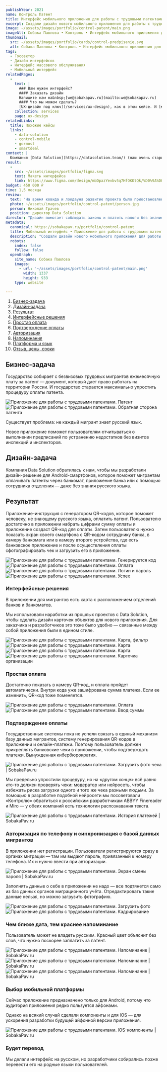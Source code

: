 ```yaml
---
publishYear: 2021
name: Контроль Патент
title: Интерфейс мобильного приложения для работы с трудовыми патентами
excerpt: Создали дизайн нового мобильного приложения для работы с трудовыми патентами.
image: ~/assets/images/portfolio/control-patent/main.png
imageAlt: Собака Павлова • Контроль • Интерфейс мобильного приложения для работы с трудовыми патентами
thumbnail:
  src: ~/assets/images/portfolio/cards/control-predpisanie.svg
  alt: Собака Павлова • Контроль • Интерфейс мобильного приложения для работы с трудовыми патентами
tags:
  - Госсектор
  - Дизайн интерфейсов
  - Интерфейс массового обслуживания
  - Мобильный интерфейс
relatedPages:
  -
    text: |
      ### Вам нужен интерфейс?
      #### Заказать дизайн
      Напишите нам на&nbsp;[we@sobakapav.ru](mailto:we@sobakapav.ru) 
      #### Что мы можем сделать?
      [UX-дизайн под ключ](/services/ux-design), как в этом кейсе. И [многое другое](/services). 
    collection: services
    page: ux-design
relatedLinks:
  title: Похожие кейсы
  links:
    - data-solution
    - control-mobile
    - gormost
    - smartdeal
context: |
  Компания [Data Solution](https://datasolution.team/) (наш очень старый клиент). Их специализация — IT-решения для автоматизации контролирующих органов (гос и не только). Мы [не в первый раз](https://sobakapav.ru/portfolio#ds) работаем с ними — у нас больше 15 совместных проектов, в том числе [интерфейс сервиса для управления госреестрами](https://sobakapav.ru/portfolio/control) и [дизайн приложения](https://sobakapav.ru/portfolio/control-mobile) для подрядчиков бюджетных организаций, [конструктор коммерческих презентаций](https://sobakapav.ru/portfolio/data-solution) и [мобильное приложение для работы с предписаниями](https://sobakapav.ru/portfolio/control-predpisanie). 
result:
  -
    src: ~/assets/images/portfolio/figma.svg
    text: Макеты интерфейса
    link: https://www.figma.com/design/mbDpazYevbv5q7HfOKKtQk/%D0%9A%D0%BE%D0%BD%D1%82%D1%80%D0%BE%D0%BB%D1%8C.-%D0%98%D0%A1%D0%9E%D0%9D?node-id=369-6838
budget: 450 000 ₽
time: 1,5 месяца
review: 
  text: "На время ковида и локдауна развитие проекта было приостановлено из-за ограничений на въезд. Сейчас приложение работает, им пользуются более 180 тысяч мигрантов. Планируем внедрить монетизацию и развивать продукт дальше."
  photo: ~/assets/images/portfolio/control-patent/person.jpg
  person: Николай Грачев
  position: директор Data Solution
director: "Дизайн помогает соблюдать законы и платить налоги без знания языка"
metadata:
  canonical: https://sobakapav.ru/portfolio/control-patent
  title: Мобильный интерфейс • Приложение для работы с трудовыми патентами (кейс)
  description: "Создали дизайн нового мобильного приложения для работы с трудовыми патентами."
  robots:
    index: false
    follow: false
  openGraph:
    site_name: Собака Павлова
    images:
      - url: '~/assets/images/portfolio/control-patent/main.png'
        width: 1337
        height: 933
    type: website
  
---
```


1. [Бизнес-задача](#anchor1)
2. [Дизайн-задача](#anchor2)
3. [Результат](#anchor3)
4. [Интерфейсные решения](#anchor4)
5. [Простая оплата](#anchor5)
6. [Подтверждение оплаты](#anchor6)
7. [Авторизация](#anchor7)
8. [Напоминания](#anchor8)
9. [Платформа и язык](#anchor9)
10. [Отзыв, цены, сроки](#anchor10)

## <a name="anchor1" />Бизнес-задача

Государство собирает с безвизовых трудовых мигрантов ежемесячную плату за патент — документ, который дает право работать на территории России. И государство старается максимально упростить процедуру оплаты патента.

<div class="flex gap-2 flex-wrap"><Image src="~/assets/images/portfolio/control-patent/0-1.png" alt="Приложение для работы с трудовыми патентами. Патент" class="min-w-72 grow shrink basis-0"/> <Image src="~/assets/images/portfolio/control-patent/0-2.png" alt="Приложение для работы с трудовыми патентами. Обратная сторона патента" class="min-w-72 grow shrink basis-0" /></div>

Существует проблема: не каждый мигрант знает русский язык.

Новое приложение поможет пользователям отчитываться о выполнении предписаний по устранению недостатков без визитов инспекций и инспекторов.

## <a name="anchor2" />Дизайн-задача

Компания Data Solution обратилась к нам, чтобы мы разработали дизайн-решение для Android-смартфонов, которое поможет мигрантам оплачивать патенты через банкомат, приложение банка или с помощью сотрудника отделения — даже без знания русского языка.

## <a name="anchor3" />Результат

Приложение-инструкция с генератором QR-кодов, которое поможет человеку, не знающему русского языка, оплатить патент. Пользователю достаточно в приложении набрать цифрами сумму оплаты и приложение создаст QR-код для оплаты. Затем пользователю нужно показать экран своего смартфона с QR-кодом сотруднику банка, в камеру банкомата или в камеру второго устройства, где есть банковское приложение и после осуществления оплаты сфотографировать чек и загрузить его в приложение.

<div class="flex gap-2 flex-wrap"> <Image src="~/assets/images/portfolio/control-patent/1-1.png" alt="Приложение для работы с трудовыми патентами. Генерируется код" class="min-w-72 grow shrink basis-0"/> <Image src="~/assets/images/portfolio/control-patent/1-2.png" alt="Приложение для работы с трудовыми патентами. Оплата" class="min-w-72 grow shrink basis-0" /> <Image src="~/assets/images/portfolio/control-patent/1-3.png" alt="Приложение для работы с трудовыми патентами. Логин и пароль" class="min-w-72 grow shrink basis-0" /> <Image src="~/assets/images/portfolio/control-patent/1-4.png" alt="Приложение для работы с трудовыми патентами. Успех" class="min-w-72 grow shrink basis-0" /> </div>

### <a name="anchor4" />Интерфейсные решения

В приложении для мигрантов есть карта с расположением отделений банков и банкоматов.

Мы использовали наработки из прошлых проектов с Data Solution, чтобы сделать дизайн карточек объектов для нового приложения. Для заказчика и разработчиков это тоже было удобно — связанные между собой приложения были в едином стиле.

<div class="flex gap-2 flex-wrap"> <Image src="~/assets/images/portfolio/control-patent/2-1.png" alt="Приложение для работы с трудовыми патентами. Карта, фильтр" class="min-w-72 grow shrink basis-0"/> <Image src="~/assets/images/portfolio/control-patent/2-2.png" alt="Приложение для работы с трудовыми патентами. Карта" class="min-w-72 grow shrink basis-0" /> <Image src="~/assets/images/portfolio/control-patent/2-3.png" alt="Приложение для работы с трудовыми патентами. Карта" class="min-w-72 grow shrink basis-0" /> <Image src="~/assets/images/portfolio/control-patent/2-4.png" alt="Приложение для работы с трудовыми патентами. Карточка организации" class="min-w-72 grow shrink basis-0" /></div>

### <a name="anchor5" />Простая оплата
Достаточно показать в камеру QR-код, и оплата пройдет автоматически. Внутри кода уже зашифрована сумма платежа. Если ее изменить, QR-код тоже поменяется.

<div class="flex gap-2 flex-wrap"><Image src="~/assets/images/portfolio/control-patent/3-1.png" alt="Приложение для работы с трудовыми патентами. Оплата" class="min-w-72 grow shrink basis-0"/> <Image src="~/assets/images/portfolio/control-patent/3-2.png" alt="Приложение для работы с трудовыми патентами. Ввод суммы" class="min-w-72 grow shrink basis-0" /></div>

### <a name="anchor6" />Подтверждение оплаты
Государственные системы пока не успели связать в единый механизм базу данных мигрантов, систему генерирования QR-кодов в приложении и онлайн-платежи. Поэтому пользователь должен прикреплять банковские чеки в приложении, чтобы подтверждать платежи. Вынужденная кибербюрократия.

![Приложение для работы с трудовыми патентами. Загрузить фото чека | SobakaPav.ru](~/assets/images/portfolio/control-patent/4.png)

Мы предельно упростили процедуру, но на «другом конце» всё равно кто-то должен проверять чеки: модератор или нейросеть, чтобы избежать риска загрузки одного и того же чека разными людьми. За помощью в разработке подобной нейросети мы посоветовали «Контролю» обратиться к российским разработчикам ABBYY Finereader и Miro — у обеих компаний есть технологии распознавания текста.

![Приложение для работы с трудовыми патентами. История платежей | SobakaPav.ru](~/assets/images/portfolio/control-patent/5.png)

### <a name="anchor7" />Авторизация по телефону и синхронизация с базой данных мигрантов
В приложении нет регистрации. Пользователи регистрируются сразу в органах миграции — там им выдают пароль, привязанный к номеру телефона. Их и нужно ввести при авторизации.

![Приложение для работы с трудовыми патентами. Экран смены пароля | SobakaPav.ru](~/assets/images/portfolio/control-patent/6.png)

Заполнять данные о себе в приложении не надо — все подтянется само из  баз данных органов миграционного учёта. Отредактировать такие данные нельзя, но можно загрузить фотографию.

<div class="flex gap-2 flex-wrap"><Image src="~/assets/images/portfolio/control-patent/7-1.png" alt="Приложение для работы с трудовыми патентами. Загрузить фото" class="min-w-72 grow shrink basis-0"/> <Image src="~/assets/images/portfolio/control-patent/7-2.png" alt="Приложение для работы с трудовыми патентами. Кадрирование" class="min-w-72 grow shrink basis-0" /></div>

### <a name="anchor8" />Чем ближе дата, тем краснее напоминание
Пользователь может не владеть русским. Красный цвет объяснит без слов, что нужно поскорее заплатить за патент. 

![Приложение для работы с трудовыми патентами. Напоминание | SobakaPav.ru](~/assets/images/portfolio/control-patent/8-1.png)
![Приложение для работы с трудовыми патентами. Напоминание | SobakaPav.ru](~/assets/images/portfolio/control-patent/8-2.png)
![Приложение для работы с трудовыми патентами. Напоминание | SobakaPav.ru](~/assets/images/portfolio/control-patent/8-3.png)

### <a name="anchor9" />Выбор мобильной платформы

Сейчас приложение предназначено только для Android, потому что аудитория приложения редко пользуется айфонами. 

Однако на всякий случай сделали компоненты и для IOS — для ускорения разработки будущей айфонной версии приложения.

![Приложение для работы с трудовыми патентами. IOS-компоненты | SobakaPav.ru](~/assets/images/portfolio/control-patent/9.png)

### Будет перевод

Мы делали интерфейс на русском, но разработчики собирались позже перевести его на родные языки пользователей.

### <a name="anchor10" />





